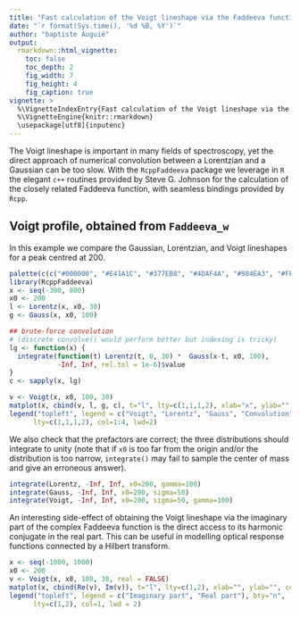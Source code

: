 ```yaml
---
title: "Fast calculation of the Voigt lineshape via the Faddeeva function"
date: "`r format(Sys.time(), '%d %B, %Y')`"
author: "baptiste Auguié"
output:
  rmarkdown::html_vignette:
    toc: false
    toc_depth: 2
    fig_width: 7
    fig_height: 4
    fig_caption: true
vignette: >
  %\VignetteIndexEntry{Fast calculation of the Voigt lineshape via the Faddeeva function}
  %\VignetteEngine{knitr::rmarkdown}
  \usepackage[utf8]{inputenc}
---
```


The Voigt lineshape is important in many fields of spectroscopy, yet the direct approach of numerical convolution between a Lorentzian and a Gaussian can be too slow. With the `RcppFaddeeva` package we leverage in `R` the elegant `c++` routines provided by Steve G. Johnson for the calculation of the closely related Faddeeva function, with seamless bindings provided by `Rcpp`. 

## Voigt profile, obtained from `Faddeeva_w`

In this example we compare the Gaussian, Lorentzian, and Voigt lineshapes for a peak centred at 200.
```r
palette(c(c("#000000", "#E41A1C", "#377EB8", "#4DAF4A", "#984EA3", "#FF7F00"), palette()))
library(RcppFaddeeva)
x <- seq(-300, 800)
x0 <- 200
l <- Lorentz(x, x0, 30)
g <- Gauss(x, x0, 100)

## brute-force convolution
# (discrete convolve() would perform better but indexing is tricky)
lg <- function(x) {
  integrate(function(t) Lorentz(t, 0, 30) *  Gauss(x-t, x0, 100),
            -Inf, Inf, rel.tol = 1e-6)$value
}
c <- sapply(x, lg)

v <- Voigt(x, x0, 100, 30)
matplot(x, cbind(v, l, g, c), t="l", lty=c(1,1,1,2), xlab="x", ylab="", lwd = 2)
legend("topleft", legend = c("Voigt", "Lorentz", "Gauss", "Convolution"), bty="n",
      lty=c(1,1,1,2), col=1:4, lwd=2)
```

We also check that the prefactors are correct; the three distributions should integrate to unity (note that if `x0` is too far from the origin and/or the distribution is too narrow, `integrate()` may fail to sample the center of mass and give an erroneous answer).

```r
integrate(Lorentz, -Inf, Inf, x0=200, gamma=100)
integrate(Gauss, -Inf, Inf, x0=200, sigma=50)
integrate(Voigt, -Inf, Inf, x0=200, sigma=50, gamma=100)
```

An interesting side-effect of obtaining the Voigt lineshape via the imaginary part of the complex Faddeeva function is the direct access to its harmonic conjugate in the real part. This can be useful in modelling optical response functions connected by a Hilbert transform.

```r
x <- seq(-1000, 1000)
x0 <- 200
v <- Voigt(x, x0, 100, 30, real = FALSE)
matplot(x, cbind(Re(v), Im(v)), t="l", lty=c(1,2), xlab="", ylab="", col=1, lwd = 2)
legend("topleft", legend = c("Imaginary part", "Real part"), bty="n",
      lty=c(1,2), col=1, lwd = 2)
```
